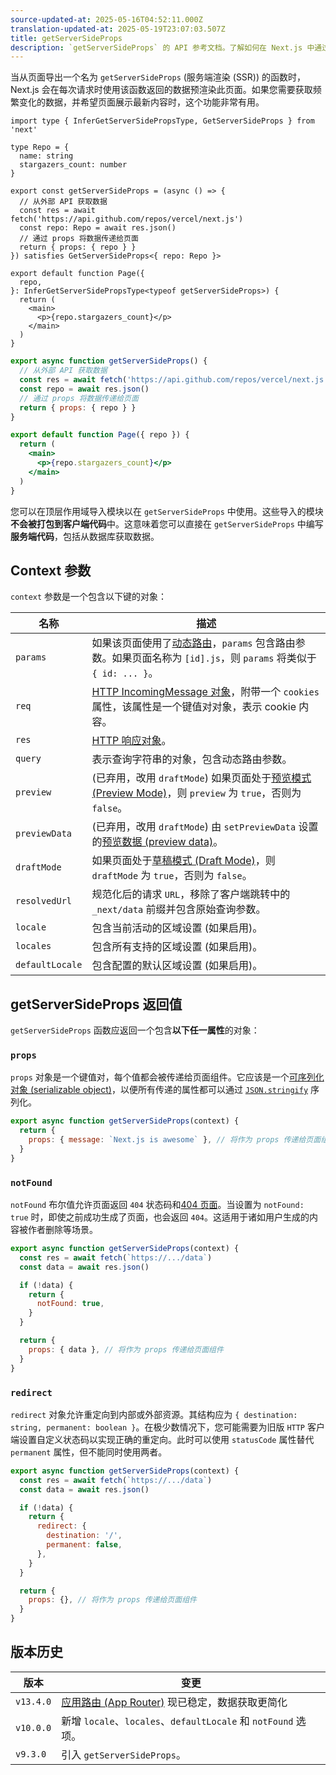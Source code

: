 ```yaml
---
source-updated-at: 2025-05-16T04:52:11.000Z
translation-updated-at: 2025-05-19T23:07:03.507Z
title: getServerSideProps
description: `getServerSideProps` 的 API 参考文档。了解如何在 Next.js 中通过每次请求获取数据。
---
```


当从页面导出一个名为 `getServerSideProps` (服务端渲染 (SSR)) 的函数时，Next.js 会在每次请求时使用该函数返回的数据预渲染此页面。如果您需要获取频繁变化的数据，并希望页面展示最新内容时，这个功能非常有用。

```tsx filename="pages/index.tsx" switcher
import type { InferGetServerSidePropsType, GetServerSideProps } from 'next'

type Repo = {
  name: string
  stargazers_count: number
}

export const getServerSideProps = (async () => {
  // 从外部 API 获取数据
  const res = await fetch('https://api.github.com/repos/vercel/next.js')
  const repo: Repo = await res.json()
  // 通过 props 将数据传递给页面
  return { props: { repo } }
}) satisfies GetServerSideProps<{ repo: Repo }>

export default function Page({
  repo,
}: InferGetServerSidePropsType<typeof getServerSideProps>) {
  return (
    <main>
      <p>{repo.stargazers_count}</p>
    </main>
  )
}
```

```jsx filename="pages/index.js" switcher
export async function getServerSideProps() {
  // 从外部 API 获取数据
  const res = await fetch('https://api.github.com/repos/vercel/next.js')
  const repo = await res.json()
  // 通过 props 将数据传递给页面
  return { props: { repo } }
}

export default function Page({ repo }) {
  return (
    <main>
      <p>{repo.stargazers_count}</p>
    </main>
  )
}
```

您可以在顶层作用域导入模块以在 `getServerSideProps` 中使用。这些导入的模块**不会被打包到客户端代码**中。这意味着您可以直接在 `getServerSideProps` 中编写**服务端代码**，包括从数据库获取数据。

## Context 参数

`context` 参数是一个包含以下键的对象：

| 名称            | 描述                                                                                                                                                                                                           |
| --------------- | --------------------------------------------------------------------------------------------------------------------------------------------------------------------------------------------------------------------- |
| `params`        | 如果该页面使用了[动态路由](/docs/pages/building-your-application/routing/dynamic-routes)，`params` 包含路由参数。如果页面名称为 `[id].js`，则 `params` 将类似于 `{ id: ... }`。 |
| `req`           | [HTTP IncomingMessage 对象](https://nodejs.org/api/http.html#http_class_http_incomingmessage)，附带一个 `cookies` 属性，该属性是一个键值对对象，表示 cookie 内容。    |
| `res`           | [HTTP 响应对象](https://nodejs.org/api/http.html#http_class_http_serverresponse)。                                                                                                                        |
| `query`         | 表示查询字符串的对象，包含动态路由参数。                                                                                                                                          |
| `preview`       | (已弃用，改用 `draftMode`) 如果页面处于[预览模式 (Preview Mode)](/docs/pages/guides/preview-mode)，则 `preview` 为 `true`，否则为 `false`。                                                                         |
| `previewData`   | (已弃用，改用 `draftMode`) 由 `setPreviewData` 设置的[预览数据 (preview data)](/docs/pages/guides/preview-mode)。                                                                                                             |
| `draftMode`     | 如果页面处于[草稿模式 (Draft Mode)](/docs/pages/guides/draft-mode)，则 `draftMode` 为 `true`，否则为 `false`。                                                                                                        |
| `resolvedUrl`   | 规范化后的请求 `URL`，移除了客户端跳转中的 `_next/data` 前缀并包含原始查询参数。                                                                              |
| `locale`        | 包含当前活动的区域设置 (如果启用)。                                                                                                                                                                              |
| `locales`       | 包含所有支持的区域设置 (如果启用)。                                                                                                                                                                          |
| `defaultLocale` | 包含配置的默认区域设置 (如果启用)。                                                                                                                                                                  |

## getServerSideProps 返回值

`getServerSideProps` 函数应返回一个包含**以下任一属性**的对象：

### `props`

`props` 对象是一个键值对，每个值都会被传递给页面组件。它应该是一个[可序列化对象 (serializable object)](https://developer.mozilla.org/docs/Glossary/Serialization)，以便所有传递的属性都可以通过 [`JSON.stringify`](https://developer.mozilla.org/docs/Web/JavaScript/Reference/Global_Objects/JSON/stringify) 序列化。

```jsx
export async function getServerSideProps(context) {
  return {
    props: { message: `Next.js is awesome` }, // 将作为 props 传递给页面组件
  }
}
```

### `notFound`

`notFound` 布尔值允许页面返回 `404` 状态码和[404 页面](/docs/pages/building-your-application/routing/custom-error#404-page)。当设置为 `notFound: true` 时，即使之前成功生成了页面，也会返回 `404`。这适用于诸如用户生成的内容被作者删除等场景。

```js
export async function getServerSideProps(context) {
  const res = await fetch(`https://.../data`)
  const data = await res.json()

  if (!data) {
    return {
      notFound: true,
    }
  }

  return {
    props: { data }, // 将作为 props 传递给页面组件
  }
}
```

### `redirect`

`redirect` 对象允许重定向到内部或外部资源。其结构应为 `{ destination: string, permanent: boolean }`。在极少数情况下，您可能需要为旧版 `HTTP` 客户端设置自定义状态码以实现正确的重定向。此时可以使用 `statusCode` 属性替代 `permanent` 属性，但不能同时使用两者。

```js
export async function getServerSideProps(context) {
  const res = await fetch(`https://.../data`)
  const data = await res.json()

  if (!data) {
    return {
      redirect: {
        destination: '/',
        permanent: false,
      },
    }
  }

  return {
    props: {}, // 将作为 props 传递给页面组件
  }
}
```

## 版本历史

| 版本       | 变更                                                                                                     |
| ---------- | ----------------------------------------------------------------------------------------------------------- |
| `v13.4.0` | [应用路由 (App Router)](/docs/app/building-your-application/data-fetching) 现已稳定，数据获取更简化 |
| `v10.0.0` | 新增 `locale`、`locales`、`defaultLocale` 和 `notFound` 选项。                                         |
| `v9.3.0`  | 引入 `getServerSideProps`。                                                                            |